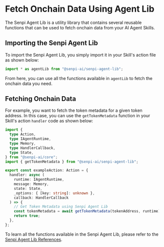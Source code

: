 
# Fetch Onchain Data Using Agent Lib

<CopyPageButton />

The Senpi Agent Lib is a utility library that contains several reusable functions that can be used to fetch onchain data from your AI Agent Skills.

## Importing the Senpi Agent Lib

To import the Senpi Agent Lib, you simply import it in your Skill's action file as shown below:

```typescript
import * as agentLib from "@senpi-ai/senpi-agent-lib";
```

From here, you can use all the functions available in `agentLib` to fetch the onchain data you need.

## Fetching Onchain Data

For example, you want to fetch the token metadata for a given token address. In this case, you can use the `getTokenMetadata` function in your Skill's action `handler` code as shown below:

```typescript {19}
import {
  type Action,
  type IAgentRuntime,
  type Memory,
  type HandlerCallback,
  type State,
} from "@senpi-ai/core";
import { getTokenMetadata } from "@senpi-ai/senpi-agent-lib";

export const exampleAction: Action = {
  handler: async (
    runtime: IAgentRuntime,
    message: Memory,
    state: State,
    _options: { [key: string]: unknown },
    callback: HandlerCallback
  ) => {
    // Get Token Metadata using Senpi Agent Lib
    const tokenMetadata = await getTokenMetadata(tokenAddress, runtime);
    return true;
  },
};
```

To learn all the functions available in the Senpi Agent Lib, please refer to the [Senpi Agent Lib References](../../references/senpi-agent-lib/index.mdx).

<DeveloperSupport />
